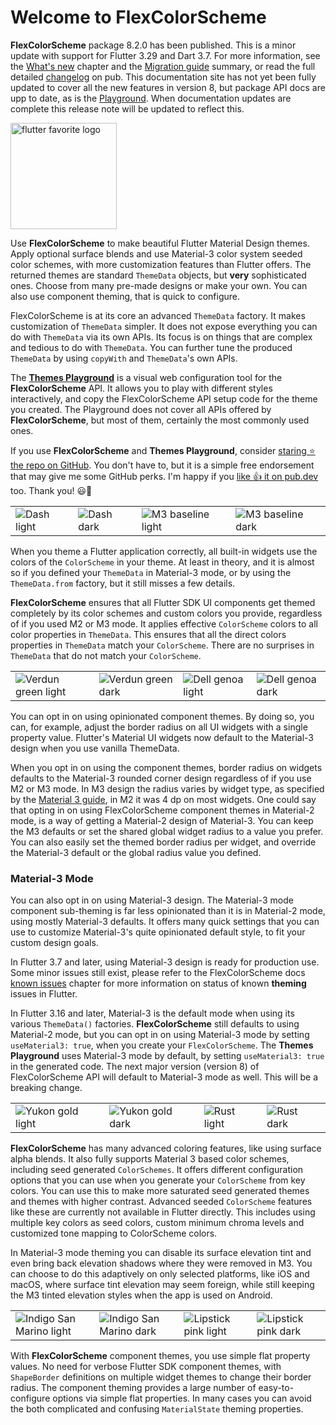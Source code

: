 # Welcome to FlexColorScheme

<Info>**FlexColorScheme** package 8.2.0 has been published. This is a minor update with support for Flutter 3.29 and Dart 3.7. For more information, see the [What's new](/whats_new) chapter and the [Migration guide](/migrating) summary, or read the full detailed [changelog](https://pub.dev/packages/flex_color_scheme/versions/8.2.0/changelog) on pub. This documentation site has not yet been fully updated to cover all the new features in version 8, but package API docs are upp to date, as is the [Playground](https://rydmike.com/flexcolorscheme/themesplayground-latest/). When documentation updates are complete this release note will be updated to reflect this.</Info>

[<img src="https://raw.githubusercontent.com/rydmike/flex_color_scheme_docs/master/docs/images/flutter-favorite-logo.png?" alt="flutter favorite logo" width="170"/>](https://docs.flutter.dev/development/packages-and-plugins/favorites)

Use **FlexColorScheme** to make beautiful Flutter Material Design themes. Apply optional surface blends and use Material-3 color system seeded color schemes, with more customization features than Flutter offers. The returned themes are standard `ThemeData` objects, but **very** sophisticated ones. Choose from many pre-made designs or make your own. You can also use component theming, that is quick to configure.

FlexColorScheme is at its core an advanced `ThemeData` factory. It makes customization of `ThemeData` simpler. It does not expose everything you can do with `ThemeData` via its own APIs. Its focus is on things that are complex and tedious to do with `ThemeData`. You can further tune the produced `ThemeData` by using `copyWith` and `ThemeData`'s own APIs.

The [**Themes Playground**](https://docs.flexcolorscheme.com/playground) is a visual web configuration tool for the **FlexColorScheme** API. It allows you to play with different styles interactively, and copy the FlexColorScheme API setup code for the theme you created. The Playground does not cover all APIs offered by **FlexColorScheme**, but most of them, certainly the most commonly used ones.

<Info>If you use **FlexColorScheme** and **Themes Playground**, consider [staring ⭐️ the repo on GitHub](https://github.com/rydmike/flex_color_scheme). You don't have to, but it is a simple free endorsement that may give me some GitHub perks. I'm happy if you [like 👍 it on pub.dev](https://pub.dev/packages/flex_color_scheme) too. Thank you! 😃🙏</Info>

<table>
  <tr>
    <td><Image src="https://raw.githubusercontent.com/rydmike/flex_color_scheme_docs/master/docs/images/fcs-v5-l-37.png" zoom alt="Dash light" /> </td>
    <td><Image src="https://raw.githubusercontent.com/rydmike/flex_color_scheme_docs/master/docs/images/fcs-v5-d-37.png" zoom alt="Dash dark" /> </td>
    <td><Image src="https://raw.githubusercontent.com/rydmike/flex_color_scheme_docs/master/docs/images/fcs-v5-l-38.png" zoom alt="M3 baseline light" /> </td>
    <td><Image src="https://raw.githubusercontent.com/rydmike/flex_color_scheme_docs/master/docs/images/fcs-v5-d-38.png" zoom alt="M3 baseline dark" /> </td>
  </tr>
</table>

When you theme a Flutter application correctly, all built-in widgets use the colors of the `ColorScheme` in your theme. At least in theory, and it is almost so if you defined your `ThemeData` in Material-3 mode, or by using the `ThemeData.from` factory, but it still misses a few details.

**FlexColorScheme** ensures that all Flutter SDK UI components get themed completely by its color schemes and custom colors you provide, regardless of if you used M2 or M3 mode. It applies effective `ColorScheme` colors to all color properties in `ThemeData`. This ensures that all the direct colors properties in `ThemeData` match your `ColorScheme`. There are no surprises in `ThemeData` that do not match your `ColorScheme`.

<table>
  <tr>
    <td><Image src="https://raw.githubusercontent.com/rydmike/flex_color_scheme_docs/master/docs/images/fcs-v5-l-39.png" zoom alt="Verdun green light" /> </td>
    <td><Image src="https://raw.githubusercontent.com/rydmike/flex_color_scheme_docs/master/docs/images/fcs-v5-d-39.png" zoom alt="Verdun green dark" /> </td>
    <td><Image src="https://raw.githubusercontent.com/rydmike/flex_color_scheme_docs/master/docs/images/fcs-v5-l-40.png" zoom alt="Dell genoa light" /> </td>
    <td><Image src="https://raw.githubusercontent.com/rydmike/flex_color_scheme_docs/master/docs/images/fcs-v5-d-40.png" zoom alt="Dell genoa dark" /> </td>
  </tr>
</table>

You can opt in on using opinionated component themes. By doing so, you can, for example, adjust the border radius on all UI widgets with a single property value. Flutter's Material UI widgets now default to the Material-3 design when you use vanilla ThemeData.

When you opt in on using the component themes, border radius on widgets defaults to the Material-3 rounded corner design regardless of if you use M2 or M3 mode. In M3 design the radius varies by widget type, as specified by the [Material 3 guide](https://m3.material.io/), in M2 it was 4 dp on most widgets. One could say that opting in on using FlexColorScheme component themes in Material-2 mode, is a way of getting a Material-2 design of Material-3. You can keep the M3 defaults or set the shared global widget radius to a value you prefer. You can also easily set the themed border radius per widget, and override the Material-3 default or the global radius value you defined.

### Material-3 Mode

You can also opt in on using Material-3 design. The Material-3 mode component sub-theming is far less opinionated than it is in Material-2 mode, using mostly Material-3 defaults. It offers many quick settings that you can use to customize Material-3's quite opinionated default style, to fit your custom design goals.

In Flutter 3.7 and later, using Material-3 design is ready for production use. Some minor issues still exist, please refer to the FlexColorScheme docs [known issues](https://docs.flexcolorscheme.com/known_issues) chapter for more information on status of known **theming** issues in Flutter.

In Flutter 3.16 and later, Material-3 is the default mode when using its various `ThemeData()` factories. **FlexColorScheme** still defaults to using Material-2 mode, but you can opt in on using Material-3 mode by setting `useMaterial3: true`, when you create your `FlexColorScheme`. The **Themes Playground** uses Material-3 mode by default, by setting `useMaterial3: true` in the generated code. The next major version (version 8) of FlexColorScheme API will default to Material-3 mode as well. This will be a breaking change.

<table>
  <tr>
    <td><Image src="https://raw.githubusercontent.com/rydmike/flex_color_scheme_docs/master/docs/images/fcs-v7-l-50.png" zoom alt="Yukon gold light" /> </td>
    <td><Image src="https://raw.githubusercontent.com/rydmike/flex_color_scheme_docs/master/docs/images/fcs-v7-d-50.png" zoom alt="Yukon gold dark" /> </td>
    <td><Image src="https://raw.githubusercontent.com/rydmike/flex_color_scheme_docs/master/docs/images/fcs-v7-l-52.png" zoom alt="Rust light" /> </td>
    <td><Image src="https://raw.githubusercontent.com/rydmike/flex_color_scheme_docs/master/docs/images/fcs-v7-d-52.png" zoom alt="Rust dark" /> </td>
  </tr>
</table>

**FlexColorScheme** has many advanced coloring features, like using surface alpha blends. It also fully supports Material 3 based color schemes, including seed generated `ColorSchemes`. It offers different configuration options that you can use when you generate your `ColorScheme` from key colors. You can use this to make more saturated seed generated themes and themes with higher contrast. Advanced seeded `ColorScheme` features like these are currently not available in Flutter directly. This includes using multiple key colors as seed colors, custom minimum chroma levels and customized tone mapping to ColorScheme colors.

In Material-3 mode theming you can disable its surface elevation tint and even bring back elevation shadows where they were removed in M3. You can choose to do this adaptively on only selected platforms, like iOS and macOS, where surface tint elevation may seem foreign, while still keeping the M3 tinted elevation styles when the app is used on Android.

<table>
  <tr>
    <td><Image src="https://raw.githubusercontent.com/rydmike/flex_color_scheme_docs/master/docs/images/fcs-v7-l-44.png" zoom alt="Indigo San Marino light" /> </td>
    <td><Image src="https://raw.githubusercontent.com/rydmike/flex_color_scheme_docs/master/docs/images/fcs-v7-d-44.png" zoom alt="Indigo San Marino dark" /> </td>
    <td><Image src="https://raw.githubusercontent.com/rydmike/flex_color_scheme_docs/master/docs/images/fcs-v7-l-42.png" zoom alt="Lipstick pink light" /> </td>
    <td><Image src="https://raw.githubusercontent.com/rydmike/flex_color_scheme_docs/master/docs/images/fcs-v7-d-42.png" zoom alt="Lipstick pink dark" /> </td>
  </tr>
</table>

With **FlexColorScheme** component themes, you use simple flat property values. No need for verbose Flutter SDK component themes, with `ShapeBorder` definitions on multiple widget themes to change their border radius. The component theming provides a large number of easy-to-configure options via simple flat properties. In many cases you can avoid the both complicated and confusing `MaterialState` theming properties.


